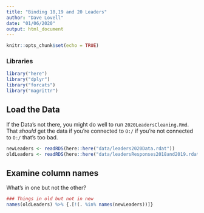 ```yaml
---
title: "Binding 18,19 and 20 Leaders"
author: "Dave Lovell"
date: "01/06/2020"
output: html_document
---
```


```r
knitr::opts_chunk$set(echo = TRUE)
```

### Libraries
```r
library("here")
library("dplyr")
library("forcats")
library("magrittr")
```

## Load the Data

If the Data's not there, you might do well to run `2020LeadersCleaning.Rmd`. That _should_ get the data if you're connected to `O:/` if you're not connected to `O:/` that's too bad.

```r
newLeaders <- readRDS(here::here("data/leaders2020Data.rdat"))
oldLeaders <- readRDS(here::here("data/leadersResponses2018and2019.rdat"))
```

## Examine column names

What's in one but not the other?

```r
### Things in old but not in new
names(oldLeaders) %>% {.[!(. %in% names(newLeaders))]}
```